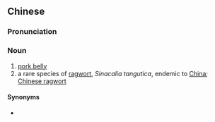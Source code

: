 {{also|猪肚子}}
==Chinese==
{{zh-forms|s=猪肚子|type=12}}

===Pronunciation===
{{zh-pron
|m=zhūdǔzi
|cat=n
}}

===Noun===
{{zh-noun}}

# [[pork belly]]
# a rare species of [[ragwort]], ''Sinacalia tangutica'', endemic to [[China]]; [[Chinese ragwort]]

====Synonyms====
* {{sense|ragwort}} {{zh-l|華蟹甲}}

{{zh-cat|Plants|Foods}}